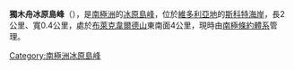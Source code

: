 {{Coord|77|59|S|161|17|E|source:GNIS|display=title}}

'''獨木舟冰原島峰'''（{{lang-en|Canoe Nunatak}}），是[[南極洲|南極洲]]的[[冰原島峰|冰原島峰]]，位於[[維多利亞地|維多利亞地]]的[[斯科特海岸|斯科特海岸]]，長2公里、寬0.4公里，處於[[布萊克韋爾德山|布萊克韋爾德山]]東南面4公里，現時由[[南極條約體系|南極條約體系]]管理。

{{DEFAULTSORT:Canoe Nunatak}}
[[Category:南極洲冰原島峰|Category:南極洲冰原島峰]]


{{ScottCoast-geo-stub}}